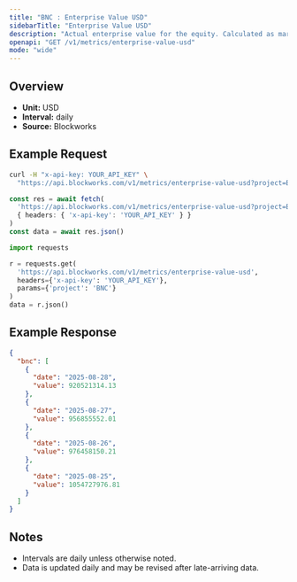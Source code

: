 ```yaml
---
title: "BNC : Enterprise Value USD"
sidebarTitle: "Enterprise Value USD"
description: "Actual enterprise value for the equity. Calculated as market cap - liabilities + assets"
openapi: "GET /v1/metrics/enterprise-value-usd"
mode: "wide"
---
```


## Overview

- **Unit:** USD
- **Interval:** daily
- **Source:** Blockworks

## Example Request

<CodeGroup>

```bash cURL
curl -H "x-api-key: YOUR_API_KEY" \
  "https://api.blockworks.com/v1/metrics/enterprise-value-usd?project=BNC"
```

```typescript TypeScript
const res = await fetch(
  'https://api.blockworks.com/v1/metrics/enterprise-value-usd?project=BNC',
  { headers: { 'x-api-key': 'YOUR_API_KEY' } }
)
const data = await res.json()
```

```python Python
import requests

r = requests.get(
  'https://api.blockworks.com/v1/metrics/enterprise-value-usd',
  headers={'x-api-key': 'YOUR_API_KEY'},
  params={'project': 'BNC'}
)
data = r.json()
```

</CodeGroup>

## Example Response

```json
{
  "bnc": [
    {
      "date": "2025-08-28",
      "value": 920521314.13
    },
    {
      "date": "2025-08-27",
      "value": 956855552.01
    },
    {
      "date": "2025-08-26",
      "value": 976458150.21
    },
    {
      "date": "2025-08-25",
      "value": 1054727976.81
    }
  ]
}
```

## Notes
- Intervals are daily unless otherwise noted.
- Data is updated daily and may be revised after late-arriving data.
